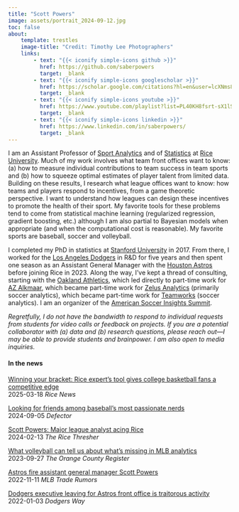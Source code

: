 ```yaml
---
title: "Scott Powers"
image: assets/portrait_2024-09-12.jpg
toc: false
about:
    template: trestles
    image-title: "Credit: Timothy Lee Photographers"
    links:
        - text: "{{< iconify simple-icons github >}}"
          href: https://github.com/saberpowers
          target: _blank
        - text: "{{< iconify simple-icons googlescholar >}}"
          href: https://scholar.google.com/citations?hl=en&user=lcXNms8AAAAJ
          target: _blank
        - text: "{{< iconify simple-icons youtube >}}"
          href: https://www.youtube.com/playlist?list=PL40KH8fsrt-sX1lSf659bl1u341F76ue3
          target: _blank
        - text: "{{< iconify simple-icons linkedin >}}"
          href: https://www.linkedin.com/in/saberpowers/
          target: _blank
---
```


I am an Assistant Professor of [Sport Analytics](https://sport.rice.edu/){target=_blank} and of [Statistics](https://statistics.rice.edu/){target=_blank} at [Rice University](https://www.rice.edu/){target=_blank}. Much of my work involves what team front offices want to know: (a) how to measure individual contributions to team success in team sports and (b) how to squeeze optimal estimates of player talent from limited data. Building on these results, I research what league offices want to know: how teams and players respond to incentives, from a game theoretic perspective. I want to understand how leagues can design these incentives to promote the health of their sport. My favorite tools for these problems tend to come from statistical machine learning (regularized regression, gradient boosting, etc.) although I am also partial to Bayesian models when appropriate (and when the computational cost is reasonable). My favorite sports are baseball, soccer and volleyball.

I completed my PhD in statistics at [Stanford University](https://www.stanford.edu/){target=_blank} in 2017. From there, I worked for the [Los Angeles Dodgers](https://www.mlb.com/dodgers){target=_blank} in R&D for five years and then spent one season as an Assistant General Manager with the [Houston Astros](https://www.mlb.com/astros){target=_blank} before joining Rice in 2023. Along the way, I've kept a thread of consulting, starting with the [Oakland Athletics](https://www.mlb.com/athletics){target=_blank}, which led directly to part-time work for [AZ Alkmaar](https://www.az.nl/en){target=_blank}, which became part-time work for [Zelus Analytics](https://zelusanalytics.com/){target=_blank} (primarily soccer analytics), which became part-time work for [Teamworks](https://teamworks.com/){target=_blank} (soccer analytics). I am an organizer of the [American Soccer Insights Summit](https://americansoccerinsights.com/){target=_blank}.

*Regretfully, I do not have the bandwidth to respond to individual requests from students for video calls or feedback on projects. If you are a potential collaborator with (a) data and (b) research questions, please reach out---I may be able to provide students and brainpower. I am also open to media inquiries.*

#### In the news

[Winning your bracket: Rice expert’s tool gives college basketball fans a competitive edge](https://news.rice.edu/news/2025/winning-your-bracket-rice-experts-tool-gives-college-basketball-fans-competitive-edge){target=_blank}\
2025-03-18 *Rice News*

[Looking for friends among baseball's most passionate nerds](https://defector.com/looking-for-friends-among-baseballs-most-passionate-nerds){target=_blank}\
2024-09-05 *Defector*

[​​Scott Powers: Major league analyst acing Rice](https://www.ricethresher.org/article/2024/02/scott-powers-major-league-analyst-acing-rice){target=_blank}\
2024-02-13 *The Rice Thresher*

[What volleyball can tell us about what’s missing in MLB analytics](https://www.ocregister.com/2023/09/27/hoornstra-reckoning-with-the-powers-and-limits-of-analytics-in-baseball/){target=_blank}\
2023-09-27 *The Orange County Register*

[Astros fire assistant general manager Scott Powers](https://www.mlbtraderumors.com/2022/11/astros-fire-assistant-general-manager-scott-powers.html){target=_blank}\
2022-11-11 *MLB Trade Rumors*

[Dodgers executive leaving for Astros front office is traitorous activity](https://dodgersway.com/2022/01/03/dodgers-executive-leaving-astros-front-office-traitorous-activity/){target=_blank}\
2022-01-03 *Dodgers Way*
